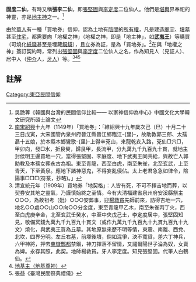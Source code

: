 '''固度二仙'''，有時又稱'''張李二仙'''，即[[張堅固|張堅固]]與[[李定度|李定度]]二位仙人。他們是[[堪輿|堪輿]]界奉祀的神靈，亦是[[地主神|地主神]]之一。<ref>吳艷蓴《韓國與台灣的民間信仰比較—— 以家神信仰為中心》中國文化大學韓文研究所碩士論文</ref>

由於[[華人|華人]]有一種「買地券」信仰，認為土地有[[陰間|陰間]]的[[所有權|所有權]]，凡是建造[[廟宇|廟宇]]、[[墳墓|墳墓]]甚至[[住宅|住宅]]，都需要向「地權之神」（地權之神，即是「地主神」，如'''[[武夷王|武夷王]]'''）等購買（可燒化[[紙錢|紙錢]]甚至是埋藏[[銅錢|銅錢]]），且立券為証，是為「買地券」。<ref>[[南宋|南宋]][[紹興_(南宋)|紹興]]十九年（1149年）「買地券」：「維紹興十九年歲次己（巳）十月二十三日戊寅，大宋國管內泉州府晉江縣晉江鄉臨江-{里}-，故助教郭三郎、太孺聶十五娘，於本縣本鄉鸞歌-{里}-上得辛兗山，來龍乾亥入路，兗仙□穴□，甲卯向，發□水，折艮癸，歸艮甲，長流甲，分九萬九千九百九十貫，就地主封侯明王邊買地一穴，當得張堅固、李庭度、地下武夷王同共給，與故亡人郭助教及本孺女葬永古為祖。東至青龍，西至白虎，南至朱雀，北至玄武，上至青天，下至黃泉。應地下諸神惡鬼，不得妄亂侵佔。太上老君急急如律令，陰陽事□□□(符箓，抄略)。」</ref>在與「地權之神」簽訂契約時，常列出[[張堅固|張堅固]]與[[李定度|李定度]]二位仙人之名，作為知見人（見証人）、居中人（[[仲介|仲介]]人，[[牙人|牙人]]）等。<ref>清宣統元年（1909年）買地券「地契格」：人皆有死，不可不擇吉地而葬，以契券安其地之靈氣，乃謹慎始終之至情。今有大清福建省泉州府安溪縣祭主○○○，為故祖考（妣）○○○安葬事，迎[[楊救貧|楊救貧]]先師前來，訪得吉地一穴，地名○○處○○山○○向○○分金度，東至青龍甲乙木，南至朱雀丙丁火，西至白虎庚辛金，北至玄武壬癸水，中至中央戊己土，李定度居中，張堅固知見，敬備冥錢九萬九千九百九十貫文（或作九萬九千九百九十九貫九百九十九文）燒化，與武夷王買為丘墓。其地原無來歷不明等情，東震、南離、西兌、北坎，四界分明。左丘右墓，前塚後墳，倘如混爭，決不寬貸，差六丁神兵，六甲神將，押去[[東嶽|東嶽]][[酆都|酆都]]禁錮，神刀揮落不留情，又譴爾陽世子淪為奴，女賣為婢。永存其照，此契。地師楊救貧。牙人李定度。知見張堅固。代筆人白鶴仙。</ref><ref name=尊神>[http://www.mastertien.com/big5/article_show.php?csn=3&sn=20 地基主（地基尊神）]{{dead link|date=2017年12月 |bot=InternetArchiveBot |fix-attempted=yes }}</ref><ref name=張益>張益《臺灣民間祭典禮儀》</ref>

==註解==
{{reflist}}

[[Category:東亞民間信仰|Category:東亞民間信仰]]